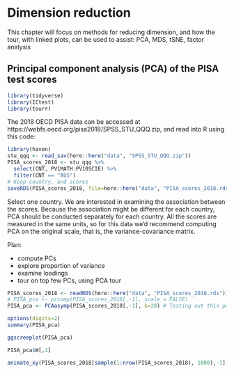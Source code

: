 # Dimension reduction

This chapter will focus on methods for reducing dimension, and how the tour, with linked plots, can be used to assist: PCA, MDS, tSNE, factor analysis

## Principal component analysis (PCA) of the PISA test scores

```r
library(tidyverse)
library(ICtest)
library(tourr)
```

The 2018 OECD PISA data can be accessed at
https://webfs.oecd.org/pisa2018/SPSS_STU_QQQ.zip, and read into R using this code:

```r
library(haven)
stu_qqq <- read_sav(here::here("data", "SPSS_STU_QQQ.zip")) 
PISA_scores_2018 <- stu_qqq %>% 
  select(CNT, PV1MATH:PV10SCIE) %>%
  filter(CNT == "AUS")
# Keep country, and scores
saveRDS(PISA_scores_2018, file=here::here("data", "PISA_scores_2018.rds"))
```

Select one country. We are interested in examining the association between the scores. Because the association might be different for each country, PCA should be conducted separately for each country. All the scores are measured in the same units, so for this data we'd recommend computing PCA on the original scale, that is, the variance-covariance matrix. 

Plan:

- compute PCs
- explore proportion of variance 
- examine loadings
- tour on top few PCs, using PCA tour

```r
PISA_scores_2018 <- readRDS(here::here("data", "PISA_scores_2018.rds"))
# PISA_pca <- prcomp(PISA_scores_2018[,-1], scale = FALSE)
PISA_pca <- PCAasymp(PISA_scores_2018[,-1], k=28) # Testing out this package!
```

```r
options(digits=2)
summary(PISA_pca) 
```

```r
ggscreeplot(PISA_pca)
```

```r
PISA_pca$W[,1]
```

```r
animate_xy(PISA_scores_2018[sample(1:nrow(PISA_scores_2018), 1000),-1])
```